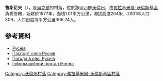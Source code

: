 {{coord|50|44|53|N|24|19|8|E|scale:30000|display=title}}

'''魯斯尼夫'''（{{lang-uk|Руснів}}），是[[烏克蘭|烏克蘭]]的村落，位於該國西部[[沃倫州|沃倫州]]，由[[弗拉基米爾-沃倫斯基區|弗拉基米爾-沃倫斯基區]]負責管轄，始建於1577年，面積1.01平方公里，海拔高度204米，2001年人口309，人口密度每平方公里306.24人。

==參考資料==
*[http://gska2.rada.gov.ua/pls/z7502/A005?rdat1=21.03.2008&rf7571=41730 Руснів]{{dead link|date=2018年5月 |bot=InternetArchiveBot |fix-attempted=yes }}
* [https://web.archive.org/web/20140318041634/http://www.vvadm.gov.ua/ukr/miscevi%20rady/bubniv.html Паспорт села Руснів]
* [http://weather.in.ua/volynskaja/23003 Погода в селі Руснів] {{Wayback|url=http://weather.in.ua/volynskaja/23003 |date=20150209012115 }}
* [https://web.archive.org/web/20100125080655/http://old.iforma.com.ua/classifiers/uk/koatuu Інформаційний портал iForma]

[[Category:沃倫州村落|Category:沃倫州村落]]
[[Category:弗拉基米爾-沃倫斯基區村落|Category:弗拉基米爾-沃倫斯基區村落]]


{{Volyn-geo-stub}}